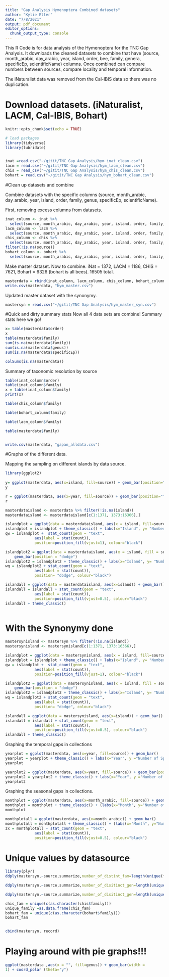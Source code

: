 ```yaml
---
title: "Gap Analysis Hymenoptera Combined datasets"
author: "Kylie Etter"
date: "7/8/2021"
output: pdf_document
editor_options: 
  chunk_output_type: console
---
```

This R Code is for data analysis of the Hymenoptera for the TNC Gap Analysis. It downloads the cleaned datasets to combine that have (source, month_arabic, day_arabic, year, island, order, bee, family, genera, specificEp, scientificName) columns. Once combined can compare numbers between sources, compare locality and temporal information. 

The iNaturalist data was removed from the Cal-IBIS data so there was no duplication. 

# Download datasets. (iNaturalist, LACM, Cal-IBIS, Bohart)
```r
knitr::opts_chunk$set(echo = TRUE)

# load packages
library(tidyverse)
library(lubridate)


inat =read.csv("~/gitit/TNC Gap Analysis/hym_inat_clean.csv")
lacm = read.csv("~/gitit/TNC Gap Analysis/hym_lacm_clean.csv")
chis = read_csv("~/gitit/TNC Gap Analysis/hym_chis_clean.csv")
bohart = read.csv("~/gitit/TNC Gap Analysis/hym_bohart_clean.csv")

```

#Clean up datasets and combine 

Combine datasets with the specific columns (source, month_arabic, day_arabic, year, island, order, family, genus, specificEp, scientificName). 

First, removing excess columns from datasets.

```r
inat_column <- inat %>%
  select(source, month_arabic, day_arabic, year, island, order, family, genus, specificEp, scientificName)
lacm_column <- lacm %>%
  select(source, month_arabic, day_arabic, year, island, order, family, genus, specificEp, scientificName) 
chis_column <- chis %>%
  select(source, month_arabic, day_arabic, year, island, order, family, genus, specificEp, scientificName) %>%
filter(!is.na(source))
bohart_column <- bohart %>%
  select(source, month_arabic, day_arabic, year, island, order, family, genus, specificEp, scientificName)

```

Make master dataset.
Now to combine. iNat = 1372, LACM = 1186, CHIS = 7621, Bohart = 6326 (bohart is all bees). 16505 total. 

```r
masterdata = rbind(inat_column, lacm_column, chis_column, bohart_column)
write.csv(masterdata, "hym_master.csv")
```

Updated master dataset with the synonymy. 
```r
mastersyn = read.csv("~/gitit/TNC Gap Analysis/hym_master_syn.csv")

```


#Quick and dirty summary stats
Now all 4 data sets are combine! Summary stats here we go! 

```r
x= table(masterdata$order)
x
table(masterdata$family)
sum(is.na(masterdata$family))
sum(is.na(masterdata$genus))
sum(is.na(masterdata$specificEp))

colSums(is.na(masterdata))

```
Summary of taxonomic resolution by source 
```r
table(inat_column$order)
table(inat_column$family)
x = table(inat_column$family)
print(x)

table(chis_column$family)

table(bohart_column$family)

table(lacm_column$family)

table(masterdata$family)


write.csv(masterdata, "gapan_alldata.csv")

```

#Graphs of the different data. 

Mapping the sampling on different islands by data source.
```r
library(ggplot2)
 
y= ggplot(masterdata, aes(x=island, fill=source)) + geom_bar(position="fill")
y

r = ggplot(masterdata, aes(x=year, fill=source)) + geom_bar(position="fill")
r

masterdataisland <- masterdata %>% filter(!is.na(island))
masterdataisland <- masterdataisland[c(1:1371, 1373:16366),]

islandplot = ggplot(data = masterdataisland, aes(x = island, fill=source)) + geom_bar()
islandplot = islandplot + theme_classic() + labs(x="Island", y= "Number of Specimen Collected")
qw = islandplot +  stat_count(geom = "text", 
             aes(label = stat(count)),
             position=position_fill(vjust=1), colour="black")

islandplot2 = ggplot(data = masterdataisland, aes(x = island, fill = source)) +
    geom_bar(position = "dodge")
islandplot2 = islandplot2 + theme_classic() + labs(x="Island", y= "Number of Specimen Collected")
wq = islandplot2 + stat_count(geom = "text", 
             aes(label = stat(count)),
             position= "dodge", colour="black")

islandall = ggplot(data = masterdataisland, aes(x=island)) + geom_bar()
islandall = islandall + stat_count(geom = "text", 
             aes(label = stat(count)),
             position=position_fill(vjust=0.5), colour="black")
islandall + theme_classic()



```
# With the Synonymy done 
```r

mastersynisland <- mastersyn %>% filter(!is.na(island))
mastersynisland <- mastersynisland[c(1:1371, 1373:16366),]

islandplot = ggplot(data = mastersynisland, aes(x = island, fill=source)) + geom_bar()
islandplot = islandplot + theme_classic() + labs(x="Island", y= "Number of Specimen Collected")
qw = islandplot +  stat_count(geom = "text", 
             aes(label = stat(count)),
             position=position_fill(vjust=1), colour="black")

islandplot2 = ggplot(data = mastersynisland, aes(x = island, fill = source)) +
    geom_bar(position = "dodge")
islandplot2 = islandplot2 + theme_classic() + labs(x="Island", y= "Number of Specimen Collected")
wq = islandplot2 + stat_count(geom = "text", 
             aes(label = stat(count)),
             position= "dodge", colour="black")

islandall = ggplot(data = mastersynisland, aes(x=island)) + geom_bar()
islandall = islandall + stat_count(geom = "text", 
             aes(label = stat(count)),
             position=position_fill(vjust=0.5), colour="black")
islandall + theme_classic()


```


Graphing the temporal gaps in collections 
```r
yearplot = ggplot(masterdata, aes(x=year, fill=source)) + geom_bar()
yearplot = yearplot + theme_classic() + labs(x="Year", y ="Number of Specimen Collected")
yearplot

yearplot2 = ggplot(masterdata, aes(x=year, fill=source)) + geom_bar(position="dodge")
yearplot2 = yearplot2 + theme_classic() + labs(x="Year", y ="Number of Specimen Collected")
yearplot2
```

Graphing the seasonal gaps in collections. 

```r
monthplot = ggplot(masterdata, aes(x=month_arabic, fill=source)) + geom_bar() + scale_x_continuous(breaks = seq(1, 12, by=1)) 
monthplot = monthplot + theme_classic() + (labs(x="Month", y="Number of Specimen Collected")) + scale_x_continuous(breaks = seq(1,12, by=1))
monthplot

monthplotall = ggplot(masterdata, aes(x=month_arabic)) + geom_bar()
monthplotall = monthplotall + theme_classic() + (labs(x="Month", y="Number of Specimen Collected")) + scale_x_continuous(breaks = seq(1, 12, by=1)) 
zx = monthplotall + stat_count(geom = "text", 
             aes(label = stat(count)),
             position=position_fill(vjust=0.5), colour="black")

```

# Unique values by datasource 
```r
library(plyr)
ddply(mastersyn,~source,summarize,number_of_distint_fam=length(unique(family)))

ddply(mastersyn,~source,summarize,number_of_disitinct_gen=length(unique(genus)))

ddply(mastersyn,~source,summarize,number_of_disitinct_gen=length(unique(acceptedScientificName)))

chis_fam = unique(c(as.character(chis$family)))
unique_family =as.data.frame(chis_fam)
bohart_fam = unique(c(as.character(bohart$family)))
bohart_fam


cbind(mastersyn, record)
```

 
# Playing around with pie graphs!!!
```r
ggplot(masterdata ,aes(x = "", fill=genus)) + geom_bar(width =
1) + coord_polar (theta="y")
```

